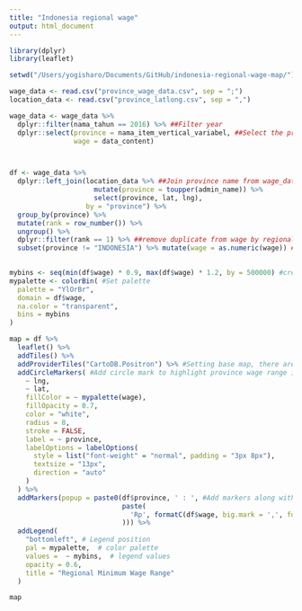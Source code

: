 ```yaml
---
title: "Indonesia regional wage"
output: html_document
---
```


```r
library(dplyr)
library(leaflet)
```


```r
setwd("/Users/yogisharo/Documents/GitHub/indonesia-regional-wage-map/")
```

```r
wage_data <- read.csv("province_wage_data.csv", sep = ";")
location_data <- read.csv("province_latlong.csv", sep = ",")
```


```r
wage_data <- wage_data %>%
  dplyr::filter(nama_tahun == 2016) %>% ##Filter year
  dplyr::select(province = nama_item_vertical_variabel, ##Select the province name & Wage (Rp) column
                wage = data_content) 



df <- wage_data %>%
  dplyr::left_join(location_data %>% ##Join province name from wage_data and location_ data
                     mutate(province = toupper(admin_name)) %>%
                     select(province, lat, lng),
                   by = "province") %>%
  group_by(province) %>%
  mutate(rank = row_number()) %>%
  ungroup() %>%
  dplyr::filter(rank == 1) %>% ##remove duplicate from wage by regional city, we'll only obtain the province wage
  subset(province != "INDONESIA") %>% mutate(wage = as.numeric(wage)) ## Remove Indonesia, this is not a province
  
```


```r
mybins <- seq(min(df$wage) * 0.9, max(df$wage) * 1.2, by = 500000) #create color spectrum
mypalette <- colorBin( #Set palette 
  palette = "YlOrBr",
  domain = df$wage,
  na.color = "transparent",
  bins = mybins
)

map = df %>%
  leaflet() %>%
  addTiles() %>%
  addProviderTiles("CartoDB.Positron") %>% #Setting base map, there are other base maps avaiable
  addCircleMarkers( #Add circle mark to highlight province wage range in colors
    ~ lng,
    ~ lat,
    fillColor = ~ mypalette(wage),
    fillOpacity = 0.7,
    color = "white",
    radius = 8,
    stroke = FALSE,
    label = ~ province,
    labelOptions = labelOptions(
      style = list("font-weight" = "normal", padding = "3px 8px"),
      textsize = "13px",
      direction = "auto"
    )
  ) %>%
  addMarkers(popup = paste0(df$province, ' : ', #Add markers along with province 
                            paste(
                              'Rp', formatC(df$wage, big.mark = ',', format = 'fg') ## Add Rupiah Currency format
                            ))) %>%
  addLegend(
    "bottomleft", # Legend position
    pal = mypalette,  # color palette
    values =  ~ mybins,  # legend values
    opacity = 0.6,
    title = "Regional Minimum Wage Range"
  )

map
```
